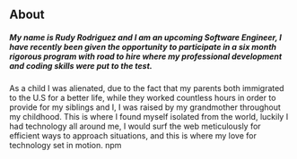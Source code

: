 ## About


##### My name is Rudy Rodriguez and I am an upcoming Software Engineer, I have recently been given the opportunity to participate in a six month rigorous program with road to hire where my professional development and coding skills were put to the test.


As a child I was alienated, due to the fact that my parents both immigrated to the U.S for a better life, while they worked countless hours in order to provide for my siblings and I, I was raised by my grandmother throughout my childhood. This is where I found myself isolated from the world, luckily I had technology all around me, I would surf the web meticulously for efficient ways to approach situations, and this is where my love for technology set in motion. 
npm